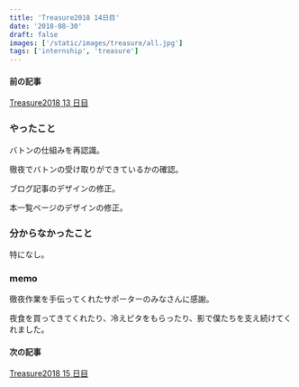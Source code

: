```yaml
---
title: 'Treasure2018 14日目'
date: '2018-08-30'
draft: false
images: ['/static/images/treasure/all.jpg']
tags: ['internship', 'treasure']
---
```


#### 前の記事

[Treasure2018 13 日目](https://yoshikawa.dev/blog/treasure2018/day13/)

### やったこと

バトンの仕組みを再認識。

徹夜でバトンの受け取りができているかの確認。

ブログ記事のデザインの修正。

本一覧ページのデザインの修正。

### 分からなかったこと

特になし。

### memo

徹夜作業を手伝ってくれたサポーターのみなさんに感謝。

夜食を買ってきてくれたり、冷えピタをもらったり、影で僕たちを支え続けてくれました。

#### 次の記事

[Treasure2018 15 日目](https://yoshikawa.dev/blog/treasure2018/day15/)

